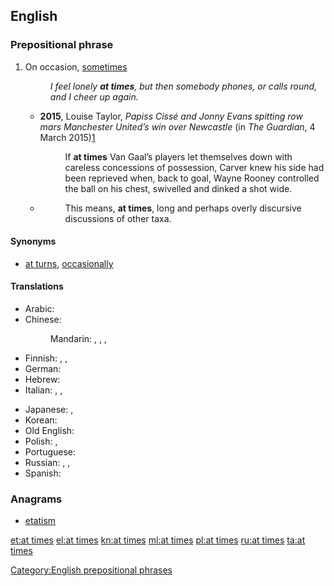 ==English==

===Prepositional phrase===
{{head|en|prepositional phrase|head=[[at]] [[times]]}}

# On occasion, [[sometimes]]
#: ''I feel lonely '''at times''', but then somebody phones, or calls round, and I cheer up again.''
#* '''2015''', Louise Taylor, ''Papiss Cissé and Jonny Evans spitting row mars Manchester United’s win over Newcastle'' (in ''The Guardian'', 4 March 2015)[http://www.theguardian.com/football/2015/mar/04/newcastle-united-manchester-united-premier-league-match-report]
#*: If '''at times''' Van Gaal’s players let themselves down with careless concessions of possession, Carver knew his side had been reprieved when, back to goal, Wayne Rooney controlled the ball on his chest, swivelled and dinked a shot wide.
#* {{RQ:Schuster Hepaticae V|viii}}
#*: This means, '''at times''', long and perhaps overly discursive discussions of other taxa.

====Synonyms====
* [[at turns]], [[occasionally]]

====Translations====
{{trans-top|on occasion, sometimes}}
* Arabic: {{t|ar|أَحْيَانًا}}
* Chinese:
*: Mandarin: {{t+|cmn|有時|sc=Hani}}, {{t+|cmn|有时|tr=yǒushí|sc=Hani}}, {{t+|cmn|有時候|sc=Hani}}, {{t+|cmn|有时候|tr=yǒushíhou|sc=Hani}}
* Finnish: {{t+|fi|ajoittain}}, {{t+|fi|välillä}}, {{t+|fi|joskus}}
* German: {{t+|de|zeitweise}}
* Hebrew: {{t+|he|לִפְעָמִים|tr=lif'`amím}}
* Italian: {{t|it|a volte}}, {{t+|it|talvolta}}, {{t|it|di quando in quando}}
{{trans-mid}}
* Japanese: {{t+|ja|時時|tr=ときどき, tokidoki}}, {{t|ja|時々|tr=ときどき, tokidoki}}
* Korean: {{t+|ko|자주|sc=Hang}}
* Old English: {{t|ang|hwilum}}
* Polish: {{t+|pl|niekiedy}}, {{t+|pl|czasami}}
* Portuguese: {{t|pt|às vezes}}
* Russian: {{t+|ru|иногда́}}, {{t+|ru|времена́ми}}, {{t+|ru|подча́с|sc=Cyrl}}
* Spanish: {{t+|es|a veces}}
{{trans-bottom}}

===Anagrams===
* [[etatism#English|etatism]]

[[Category:English prepositional phrases]]

[[et:at times]]
[[el:at times]]
[[kn:at times]]
[[ml:at times]]
[[pl:at times]]
[[ru:at times]]
[[ta:at times]]